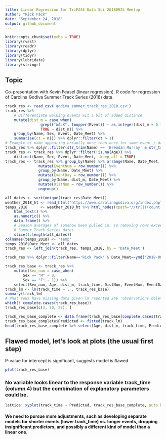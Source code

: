 ---
title: Linear Regression for TriPASS Data Sci 20180925 Meetup
author: "Rick Pack"
date: "September 24, 2018"
output: github_document
---

```{r setup, include=FALSE}
knitr::opts_chunk$set(echo = TRUE)
library(rvest)
library(readr)
library(dplyr)
library(tidyr)
library(lubridate)
library(stringr)
```

## Topic

Co-presentation with Kevin Feasel (linear regression). R code for regression of Carolina Godiva Summer Track Series (2018) data.

```{r trackres}
track_res <- read_csv('godiva_summer_track_res_2018.csv')
track_res %>% 
    # Differentiate walking events wit a bit of added distance
    mutate(dist_m = case_when(
                grepl("WALK", toupper(Event)) ~ as.integer(dist_m + 0.11),
                TRUE ~ dist_m)) %>%
    group_by(Name, Sex, Event, Date_Meet) %>% 
    summarise(ct = n()) %>% dplyr::filter(ct > 1)
# Example of name appearing errantly more than once for same event / day
track_res %>% dplyr::filter(str_trim(Name) == 'Brendan Murray' & str_trim(toupper(Event)) == '5K RUN')
track_res <- track_res %>% dplyr::filter(!is.na(Age)) %>%
    distinct(Name, Sex, Event, Date_Meet, .keep_all = TRUE)
track_res <- track_res %>% group_by(Name) %>% arrange(Name, Date_Meet, ct_evt) %>%
               mutate(EventNum = row_number()) %>% 
               group_by(Name, Date_Meet) %>%
               mutate(EventDay = row_number()) %>%
               group_by(Name, dist_m, Date_Meet) %>%
               mutate(DistNum = row_number()) %>%
               ungroup()

all_dates <- sort(unique(track_res$Date_Meet))
weather_2018_ht <- read_html('https://www.carolinagodiva.org/index.php?page=track-season-weather-conditions')
temps_2018      <- weather_2018_ht %>% html_nodes(xpath="//tr[(((count(preceding-sibling::*) + 1) = 12) and parent::*)]//td[(((count(preceding-sibling::*) + 1) = 2) and parent::*)]//span | //tr[(((count(preceding-sibling::*) + 1) = 11) and parent::*)]//td[(((count(preceding-sibling::*) + 1) = 2) and parent::*)]//span | //tr[(((count(preceding-sibling::*) + 1) = 10) and parent::*)]//td[(((count(preceding-sibling::*) + 1) = 2) and parent::*)]//span | //tr[(((count(preceding-sibling::*) + 1) = 9) and parent::*)]//td[(((count(preceding-sibling::*) + 1) = 2) and parent::*)]//span | //tr[(((count(preceding-sibling::*) + 1) = 8) and parent::*)]//td[(((count(preceding-sibling::*) + 1) = 2) and parent::*)]//span | //tr[(((count(preceding-sibling::*) + 1) = 7) and parent::*)]//td[(((count(preceding-sibling::*) + 1) = 2) and parent::*)]//span | //tr[(((count(preceding-sibling::*) + 1) = 6) and parent::*)]//td[(((count(preceding-sibling::*) + 1) = 2) and parent::*)]//span | //tr[(((count(preceding-sibling::*) + 1) = 5) and parent::*)]//td[(((count(preceding-sibling::*) + 1) = 2) and parent::*)]//span | //tr[(((count(preceding-sibling::*) + 1) = 4) and parent::*)]//td[(((count(preceding-sibling::*) + 1) = 2) and parent::*)]//span | //tr[(((count(preceding-sibling::*) + 1) = 3) and parent::*)]//td[(((count(preceding-sibling::*) + 1) = 2) and parent::*)]//span") %>% 
    html_text() %>%
    as.numeric() %>%
    data.frame() %>%
    # Season averages of somehow been pulled in, so removing rows exceeding the count of 
    # Summer Track Series dates
    slice(1:length(all_dates))
colnames(temps_2018) <- 'Temp'
temps_2018$Date_Meet <- all_dates    
track_res <- left_join(track_res, temps_2018, by = 'Date_Meet')

track_res %>% dplyr::filter(Name=='Rick Pack' & Date_Meet==ymd('2018-08-01'))

track_res_base <- track_res %>% 
    mutate(Sex_num = case_when(
        Sex == "M" ~ 0,
        Sex == "F" ~ 1)) %>%
    select(Sex_num, Age, dist_m, track_time, DistNum, EventNum, EventDay, Temp)
track_lm <- lm(track_time ~ . , track_res_base)
summary(track_lm)
# What rows have missing data given lm reported 246 'observations deleted due to missingness'?
which(! complete.cases(track_res_base))
track_res_base[c(3, 20, 27), ]

track_res_base_complete <- data.frame(track_res_base[complete.cases(track_res_base),])
track_res_base_complete$Predicted <- fitted(track_lm)
head(track_res_base_complete %>% select(Age, dist_m, track_time, Predicted))
```

## Flawed model, let's look at plots (the usual first step)
P-value for intercept is significant, suggests model is flawed

```{r plot1}
plot(track_res_base)
```

### No variable looks linear to the response variable track_time (column 4) but the combination of explanatory parameters could be.
```{r plot2}
lattice::xyplot(track_time ~ Predicted, track_res_base_complete, auto.key = TRUE)
```

#### We need to pursue more adjustments, such as developing separate models for shorter events (lower track_time) vs. longer events, dropping insignificant predictors, and possibly a different kind of model than a linear one.